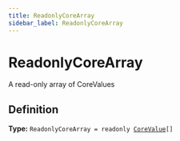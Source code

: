 ```yaml
---
title: ReadonlyCoreArray
sidebar_label: ReadonlyCoreArray
---
```


# ReadonlyCoreArray

A read-only array of CoreValues

## Definition

**Type:** <code>ReadonlyCoreArray = readonly [CoreValue](/docs/api/types/corevalue)[]</code>

